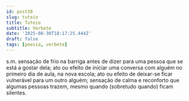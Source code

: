 ```yaml
---
id: post38
slug: tuteio
title: Tuteio
subtitle: Verbete
date: '2025-08-30T18:17:25.444Z'
draft: false
tags: [poesia, verbete]
---
```

s.m. sensação de frio na barriga antes de dizer para uma pessoa 
que se está a gostar dela; ato ou efeito de iniciar uma conversa com alguém 
no primeiro dia de aula, na nova escola; ato ou efeito de deixar-se 
ficar vulnerável para um outro alguém; sensação de calma e reconforto que 
algumas pessoas trazem, mesmo quando (sobretudo quando) ficam silentes.
